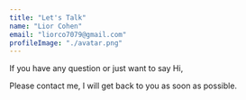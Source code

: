 ```yaml
---
title: "Let's Talk"
name: "Lior Cohen"
email: "liorco7079@gmail.com"
profileImage: "./avatar.png"
---
```


If you have any question or just want to say Hi,

Please contact me, I will get back to you as soon as possible.

